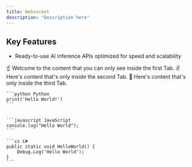 ```yaml
---
title: Websocket
description: "Description here"
---
```


## Key Features

* Ready-to-use AI inference APIs optimized for speed and scalability

<Tabs>
  <Tab title="First Tab">
    ☝️ Welcome to the content that you can only see inside the first Tab.
  </Tab>
  <Tab title="Second Tab">
    ✌️ Here's content that's only inside the second Tab.
  </Tab>
  <Tab title="Third Tab">
    💪 Here's content that's only inside the third Tab.
  </Tab>
</Tabs>

<RequestExample>

    ```python Python
    print('Hello World!')
    ```


    ```javascript JavaScript
    console.log("Hello World");
    ```

    ```cs C#
    public static void HelloWorld() {
        Debug.Log('Hello World');
    }
    ```
</RequestExample>